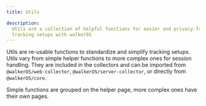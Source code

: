 ```yaml
---
title: Utils

description:
  Utils are a collection of helpful functions for easier and privacy-friendly
  tracking setups with walkerOS
---
```



<PackageLink github="packages/core" npm="@walkerOS/core" />

Utils are re-usable functions to standardize and simplify tracking setups. Utils
vary from simple&nbsp;<Link to="/docs/utils/helper">helper</Link> functions to
more complex ones for&nbsp;<Link to="/docs/utils/session">session
handling</Link>. They are included in the collectors and can be imported from
`@walkerOS/web-collector`, `@walkerOS/server-collector`, or directly from
`@walkerOS/core`.

Simple functions are grouped on
the&nbsp;<Link to="/docs/utils/helper">helper</Link> page, more complex ones
have their own pages.

<DocCardList />
